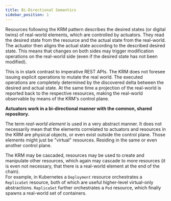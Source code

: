 ```yaml
---
title: Bi-Directional Semantics
sidebar_position: 1
---
```


Resources following the <Term>KRM</Term> pattern describes the desired states (or <Term>digital twins</Term>) of real-world elements, which are controlled by <Term>actuators</Term>. They read the desired state from the <Term>resource</Term> and the actual state from the real-world.  
The actuator then aligns the actual state according to the described desired state. This means that changes on both sides may trigger modification operations on the real-world side (even if the desired state has not been modified).  

This is in stark contrast to imperative REST APIs. The <Term>KRM</Term> does not foresee issuing explicit operations to mutate the real world. The executed operations are completely determined by the discovered delta between the desired and actual state. At the same time a projection of the real-world is reported back to the respective resources, making the real-world observable by means of the KRM's control plane.

**Actuators work in a bi-directional manner with the common, shared repository.**

The term *real-world element* is used in a very abstract manner. It does not necessarily mean that the elements correlated to <Term>actuators</Term> and <Term>resources</Term> in the KRM are physical objects, or even exist outside the control plane. Those elements might just be "virtual" resources. Residing in the same or even another control plane.

The <Term>KRM</Term> may be cascaded, resources may be used to create and manipulate other resources, which again may cascade to more resources (it is even not necessary, that there is a real-world element at the end of the chain).  
For example, in Kubernetes a `Deployment` resource orchestrates a `ReplicaSet` resource, both of which are useful higher-level virtual-only abstractions. `ReplicaSet` further orchestrates a `Pod` resource, which finally spawns a real-world set of containers. 

